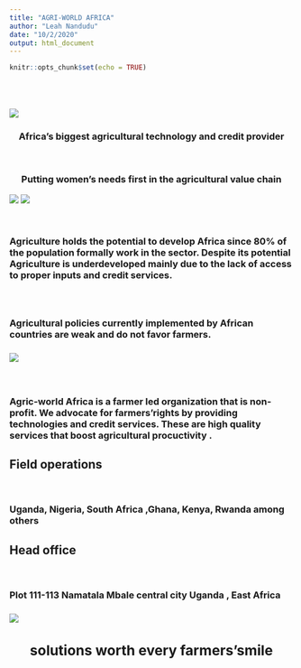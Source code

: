 ```yaml
---
title: "AGRI-WORLD AFRICA"
author: "Leah Nandudu"
date: "10/2/2020"
output: html_document
---
```


<style type="text/css">

h1.title {
  font-size: 38px;
  color: Green;
  text-align: center;
}
h4.author { 
  font-size: 18px;
  font-family: "Times New Roman", Times, serif;
  color: DarkRed;
  text-align: center;
}
h4.date {
  font-size: 18px;
  font-family: "Times New Roman", Times, serif;
  color: DarkBlue;
  text-align: center;
}
</style>

```r
knitr::opts_chunk$set(echo = TRUE)
```


<br /> <br /> <br />
![](digital_agriculture-africa-me.jpg)
 <br /> <center>
 <h3> Africa's biggest agricultural technology and credit provider </h3>
 <br />
 <h3>Putting women's needs first in the agricultural value chain</h3> </center>

           
          

![](afr-public-spending-priorities-for-african-agriculture-productivity-growth-feature-780x439.jpg)
![](Kenyan-farmer-picks-tea-MAIN.jpg)

 <br />
<h3> Agriculture holds the potential to develop Africa since 80% of the population formally work in the sector. Despite its potential Agriculture is underdeveloped mainly due to the lack of access to proper inputs and credit services. <h3>

<br />
<h3>Agricultural policies currently implemented by African countries are weak and do not favor farmers. <h3>

![](image-20150918-17701-mfm9vy.jpg)

 <br />
<h3>Agric-world Africa is a farmer led organization that is  non-profit.
We advocate for farmers'rights by providing technologies and credit services.
These are high quality services that boost agricultural procuctivity .<h3>

## Field operations
 <br />
<h3>Uganda, Nigeria, South Africa ,Ghana, Kenya, Rwanda among others <h3>

## Head office 
 <br />
    <h3>Plot 111-113 Namatala 
    Mbale central city 
    Uganda , East Africa <h3>
    
![](TELEMMGLPICT000209310879_trans_NvBQzQNjv4BqpVlberWd9EgFPZtcLiMQfy2dmClwgbjjulYfPTELibA.jpeg)    
<center> <h2>solutions worth every farmers'smile </h2> </center>
    
